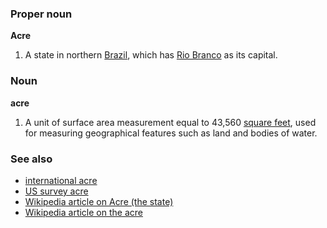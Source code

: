 ===Proper noun===
'''Acre'''
#A state in northern [[Brazil]], which has [[Rio Branco]] as its capital.

===Noun===
'''acre'''
#A unit of surface area measurement equal to 43,560 [[square foot|square feet]], used for measuring geographical features such as land and bodies of water. <!--This is the English statute acre. That of the United States is the same. The Scotch acre was about 1.26 of the English, and the Irish  1.62 of the English. Most commonly used to measure land (or things on land, such as the floor of a building, or sports fields), but can also be used to measure the surface area of bodies of water.-->

===See also===
*[[international acre]]
*[[US survey acre]]
*[[en:Acre_(state)|Wikipedia article on Acre (the state)]]
*[[en:Acre|Wikipedia article on the acre]]